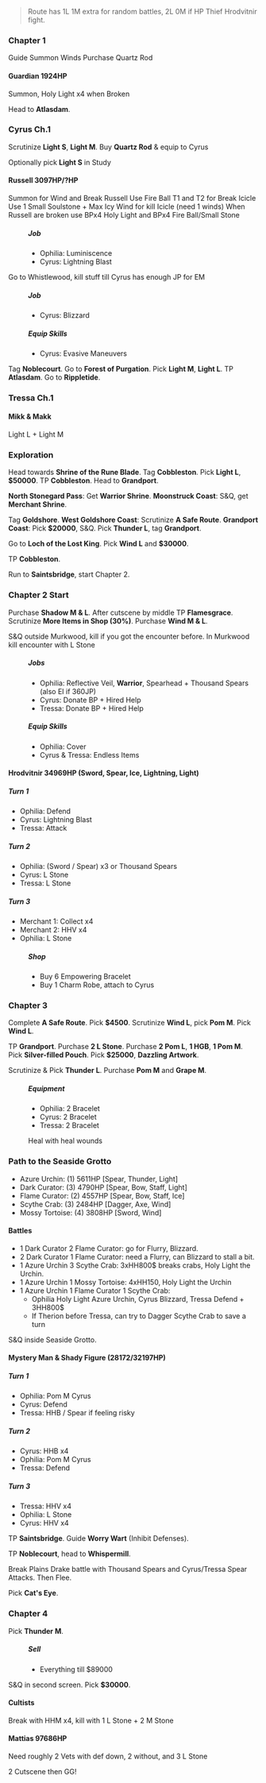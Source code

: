 

> Route has 1L 1M extra for random battles, 2L 0M if HP Thief Hrodvitnir fight.

<SEO title="Octopath Traveler Ophilia 3 Character"/>

### Chapter 1
Guide Summon Winds
Purchase Quartz Rod

#### Guardian 1924HP
Summon, Holy Light x4 when Broken

Head to **Atlasdam**.

### Cyrus Ch.1
Scrutinize **Light S**, **Light M**.
Buy **Quartz Rod** & equip to Cyrus

Optionally pick **Light S** in Study

#### Russell 3097HP/?HP
Summon for Wind and Break Russell
Use Fire Ball T1 and T2 for Break Icicle
Use 1 Small Soulstone + Max Icy Wind for kill Icicle (need 1 winds)
When Russell are broken use BPx4 Holy Light and BPx4 Fire Ball/Small Stone

<Menu>

##### Job
 - Ophilia: Luminiscence
 - Cyrus: Lightning Blast

</Menu>

Go to Whistlewood, kill stuff till Cyrus has enough JP for EM

<Menu>

##### Job
 - Cyrus: Blizzard

##### Equip Skills
 - Cyrus: Evasive Maneuvers

</Menu>

Tag **Noblecourt**. Go to **Forest of Purgation**. Pick **Light M**, **Light L**.
TP **Atlasdam**. Go to **Rippletide**.

### Tressa Ch.1
#### Mikk & Makk
Light L + Light M

### Exploration
Head towards **Shrine of the Rune Blade**. Tag **Cobbleston**.
Pick **Light L**, **$50000**.
TP **Cobbleston**. Head to **Grandport**.

**North Stonegard Pass**: Get **Warrior Shrine**.
**Moonstruck Coast**: S&Q, get **Merchant Shrine**.

Tag **Goldshore**. 
**West Goldshore Coast**: Scrutinize **A Safe Route**.
**Grandport Coast**: Pick **$20000**, S&Q. Pick **Thunder L**, tag **Grandport**.

Go to **Loch of the Lost King**. Pick **Wind L** and **$30000**.

TP **Cobbleston**.

Run to **Saintsbridge**, start Chapter 2.

### Chapter 2 Start
Purchase **Shadow M & L**. After cutscene by middle TP **Flamesgrace**.
Scrutinize **More Items in Shop (30%)**.
Purchase **Wind M & L**.

S&Q outside Murkwood, kill if you got the encounter before.
In Murkwood kill encounter with L Stone

<Menu>

##### Jobs
 - Ophilia: Reflective Veil, **Warrior**, Spearhead + Thousand Spears (also EI if 360JP)
 - Cyrus: Donate BP + Hired Help
 - Tressa: Donate BP + Hired Help

##### Equip Skills
 - Ophilia: Cover
 - Cyrus & Tressa: Endless Items

</Menu>

#### Hrodvitnir 34969HP (Sword, Spear, Ice, Lightning, Light)
##### Turn 1
 - Ophilia: Defend
 - Cyrus: Lightning Blast
 - Tressa: Attack

##### Turn 2
 - Ophilia: (Sword / Spear) x3 or Thousand Spears
 - Cyrus: L Stone
 - Tressa: L Stone

##### Turn 3
 - Merchant 1: Collect x4
 - Merchant 2: HHV x4
 - Ophilia: L Stone

<Menu>

##### Shop
 - Buy 6 Empowering Bracelet
 - Buy 1 Charm Robe, attach to Cyrus

</Menu>

### Chapter 3
Complete **A Safe Route**. Pick **$4500**. Scrutinize **Wind L**, pick **Pom M**. Pick **Wind L**.

TP **Grandport**. 
Purchase **2 L Stone**. Purchase **2 Pom L**, **1 HGB**, **1 Pom M**.
Pick **Silver-filled Pouch**. Pick **$25000**, **Dazzling Artwork**.


Scrutinize & Pick **Thunder L**.
Purchase **Pom M** and **Grape M**.

<Menu>

##### Equipment
 - Ophilia: 2 Bracelet
 - Cyrus: 2 Bracelet
 - Tressa: 2 Bracelet

Heal with heal wounds

</Menu>

### Path to the Seaside Grotto
 - Azure Urchin: (1) 5611HP [Spear, Thunder, Light]
 - Dark Curator: (3) 4790HP [Spear, Bow, Staff, Light]
 - Flame Curator: (2) 4557HP [Spear, Bow, Staff, Ice]
 - Scythe Crab: (3) 2484HP [Dagger, Axe, Wind]
 - Mossy Tortoise: (4) 3808HP [Sword, Wind]

#### Battles
 - 1 Dark Curator 2 Flame Curator: go for Flurry, Blizzard.
 - 2 Dark Curator 1 Flame Curator: need a Flurry, can Blizzard to stall a bit. 
 - 1 Azure Urchin 3 Scythe Crab: 3xHH800$ breaks crabs, Holy Light the Urchin. 
 - 1 Azure Urchin 1 Mossy Tortoise: 4xHH150, Holy Light the Urchin
 - 1 Azure Urchin 1 Flame Curator 1 Scythe Crab: 
   * Ophilia Holy Light Azure Urchin, Cyrus Blizzard, Tressa Defend + 3HH800$
   * If Therion before Tressa, can try to Dagger Scythe Crab to save a turn

S&Q inside Seaside Grotto.

#### Mystery Man & Shady Figure (28172/32197HP)
##### Turn 1
 - Ophilia: Pom M Cyrus
 - Cyrus: Defend
 - Tressa: HHB / Spear if feeling risky

##### Turn 2
 - Cyrus: HHB x4
 - Ophilia: Pom M Cyrus
 - Tressa: Defend

##### Turn 3
 - Tressa: HHV x4
 - Ophilia: L Stone
 - Cyrus: HHV x4

TP **Saintsbridge**. Guide **Worry Wart** (Inhibit Defenses).

TP **Noblecourt**, head to **Whispermill**.

Break Plains Drake battle with Thousand Spears and Cyrus/Tressa Spear Attacks. Then Flee.

Pick **Cat's Eye**.

### Chapter 4
Pick **Thunder M**.

<Menu>

##### Sell
 - Everything till $89000

</Menu>

S&Q in second screen. Pick **$30000**.

#### Cultists
Break with HHM x4, kill with 1 L Stone + 2 M Stone

#### Mattias 97686HP
Need roughly 2 Vets with def down, 2 without, and 3 L Stone

2 Cutscene then GG!
